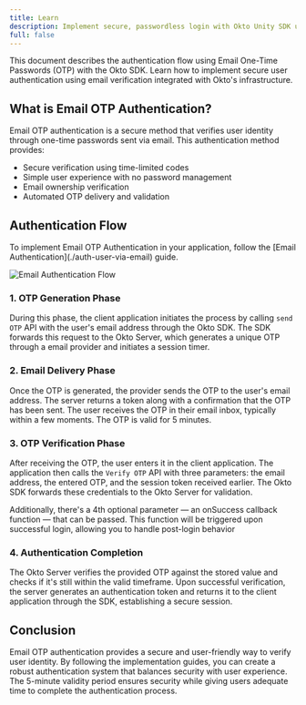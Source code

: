 ```yaml
---
title: Learn 
description: Implement secure, passwordless login with Okto Unity SDK using email-based OTPs. Learn session handling, token verification, and automated OTP delivery.
full: false
---
```



<AIMarkdownComponent isIndex={false} />


This document describes the authentication flow using Email One-Time Passwords (OTP) with the Okto SDK. Learn how to implement secure user authentication using email verification integrated with Okto's infrastructure.

## What is Email OTP Authentication?

Email OTP authentication is a secure method that verifies user identity through one-time passwords sent via email. This authentication method provides:
- Secure verification using time-limited codes
- Simple user experience with no password management
- Email ownership verification
- Automated OTP delivery and validation

## Authentication Flow

<Callout title="Note" type="info">
To implement Email OTP Authentication in your application, follow the [Email Authentication](./auth-user-via-email) guide.
</Callout>

![Email Authentication Flow](/images/email-auth-sequence-diagram.png)

### 1. OTP Generation Phase

During this phase, the client application initiates the process by calling `send OTP` API with the user's email address through the Okto SDK. The SDK forwards this request to the Okto Server, which generates a unique OTP through a email provider and initiates a session timer.

### 2. Email Delivery Phase

Once the OTP is generated, the provider sends the OTP to the user's email address. The server returns a token along with a confirmation that the OTP has been sent. The user receives the OTP in their email inbox, typically within a few moments. The OTP is valid for 5 minutes.

### 3. OTP Verification Phase

After receiving the OTP, the user enters it in the client application. The application then calls the `Verify OTP` API with three parameters: the email address, the entered OTP, and the session token received earlier. The Okto SDK forwards these credentials to the Okto Server for validation.

Additionally, there's a 4th optional parameter — an onSuccess callback function — that can be passed. This function will be triggered upon successful login, allowing you to handle post-login behavior

### 4. Authentication Completion

The Okto Server verifies the provided OTP against the stored value and checks if it's still within the valid timeframe. Upon successful verification, the server generates an authentication token and returns it to the client application through the SDK, establishing a secure session.

## Conclusion

Email OTP authentication provides a secure and user-friendly way to verify user identity. By following the implementation guides, you can create a robust authentication system that balances security with user experience. The 5-minute validity period ensures security while giving users adequate time to complete the authentication process.